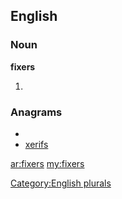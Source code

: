 ==English==

===Noun===
'''fixers'''

# {{plural of|[[fixer]]}}

===Anagrams===
* {{alphagram|efirsx}}
* [[xerifs#English|xerifs]]


[[Category:English plurals]]

[[ar:fixers]]
[[my:fixers]]